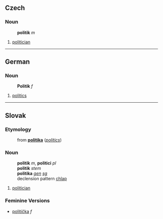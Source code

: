 ==Czech==
===Noun===
:'''politik''' ''m''
# [[politician]]
----
==German==
===Noun===
:'''Politik''' ''f''
#[[politics]]
----
==Slovak==
===Etymology===
:from '''[[politika#Slovak|politika]]''' (''[[politics]]'')
===Noun===
:'''politik''' ''m'', '''politici''' ''pl''
:'''politik''' ''stem''
:'''politika''' ''[[genitive|gen]] [[singular|sg]]''
:declension pattern [[Slovak declension pattern chlap|chlap]]
# [[politician]]
===Feminine Versions===
* [[politička]] ''f''